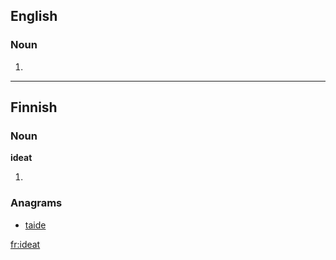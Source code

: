 ==English==

===Noun===
{{en-noun}}

# {{alternative form of|ideate}}

{{Webster 1913}}

----

==Finnish==

===Noun===
'''ideat'''

# {{plural of|idea|lang=fi}}

===Anagrams===
* [[taide#Finnish|taide]]

[[fr:ideat]]